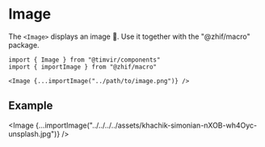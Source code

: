 
# Image

The `<Image>` displays an image 🤔. Use it together with the "@zhif/macro" package.

```
import { Image } from "@timvir/components"
import { importImage } from "@zhif/macro"

<Image {...importImage("../path/to/image.png")} />
```

## Example

<Image {...importImage("../../../../assets/khachik-simonian-nXOB-wh4Oyc-unsplash.jpg")} />
